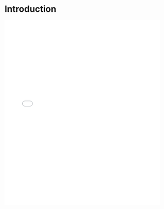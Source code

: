 # Introduction

<embed src="slides/introduction_slides.pdf" type="application/pdf" width="100%" height="600px" />